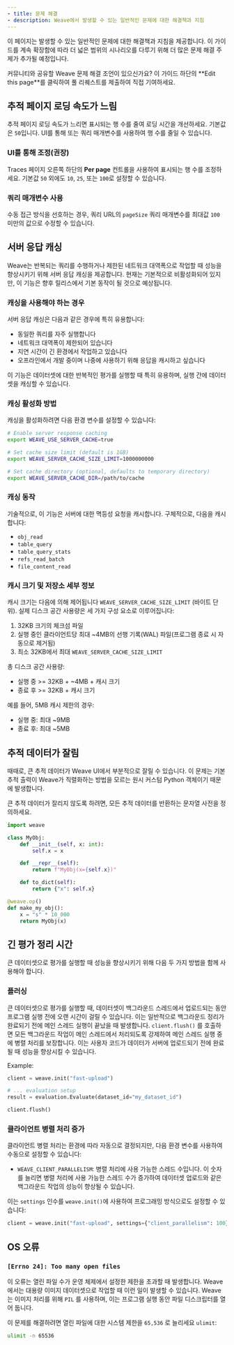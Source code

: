 ```yaml
---
- title: 문제 해결
- description: Weave에서 발생할 수 있는 일반적인 문제에 대한 해결책과 지침
---
```


이 페이지는 발생할 수 있는 일반적인 문제에 대한 해결책과 지침을 제공합니다. 이 가이드를 계속 확장함에 따라 더 넓은 범위의 시나리오를 다루기 위해 더 많은 문제 해결 주제가 추가될 예정입니다.

<Tip>
  커뮤니티와 공유할 Weave 문제 해결 조언이 있으신가요? 이 가이드 하단의 **Edit this page**를 클릭하여 풀 리퀘스트를 제출하여 직접 기여하세요.
</Tip>

## 추적 페이지 로딩 속도가 느림

추적 페이지 로딩 속도가 느리면 표시되는 행 수를 줄여 로딩 시간을 개선하세요. 기본값은 `50`입니다. UI를 통해 또는 쿼리 매개변수를 사용하여 행 수를 줄일 수 있습니다.

### UI를 통해 조정(권장)

Traces 페이지 오른쪽 하단의 **Per page** 컨트롤을 사용하여 표시되는 행 수를 조정하세요. 기본값 `50` 외에도 `10`, `25`, 또는 `100`로 설정할 수 있습니다.

### 쿼리 매개변수 사용

수동 접근 방식을 선호하는 경우, 쿼리 URL의 `pageSize` 쿼리 매개변수를 최대값 `100` 미만의 값으로 수정할 수 있습니다.

## 서버 응답 캐싱

Weave는 반복되는 쿼리를 수행하거나 제한된 네트워크 대역폭으로 작업할 때 성능을 향상시키기 위해 서버 응답 캐싱을 제공합니다. 현재는 기본적으로 비활성화되어 있지만, 이 기능은 향후 릴리스에서 기본 동작이 될 것으로 예상됩니다.

### 캐싱을 사용해야 하는 경우

서버 응답 캐싱은 다음과 같은 경우에 특히 유용합니다:

* 동일한 쿼리를 자주 실행합니다
* 네트워크 대역폭이 제한되어 있습니다
* 지연 시간이 긴 환경에서 작업하고 있습니다
* 오프라인에서 개발 중이며 나중에 사용하기 위해 응답을 캐시하고 싶습니다

이 기능은 데이터셋에 대한 반복적인 평가를 실행할 때 특히 유용하며, 실행 간에 데이터셋을 캐싱할 수 있습니다.

### 캐싱 활성화 방법

캐싱을 활성화하려면 다음 환경 변수를 설정할 수 있습니다:

```bash
# Enable server response caching
export WEAVE_USE_SERVER_CACHE=true

# Set cache size limit (default is 1GB)
export WEAVE_SERVER_CACHE_SIZE_LIMIT=1000000000

# Set cache directory (optional, defaults to temporary directory)
export WEAVE_SERVER_CACHE_DIR=/path/to/cache
```

### 캐싱 동작

기술적으로, 이 기능은 서버에 대한 멱등성 요청을 캐시합니다. 구체적으로, 다음을 캐시합니다:

* `obj_read`
* `table_query`
* `table_query_stats`
* `refs_read_batch`
* `file_content_read`

### 캐시 크기 및 저장소 세부 정보

캐시 크기는 다음에 의해 제어됩니다 `WEAVE_SERVER_CACHE_SIZE_LIMIT` (바이트 단위). 실제 디스크 공간 사용량은 세 가지 구성 요소로 이루어집니다:

1. 32KB 크기의 체크섬 파일
2. 실행 중인 클라이언트당 최대 \~4MB의 선행 기록(WAL) 파일(프로그램 종료 시 자동으로 제거됨)
3. 최소 32KB에서 최대 `WEAVE_SERVER_CACHE_SIZE_LIMIT`

총 디스크 공간 사용량:

* 실행 중 >= 32KB + \~4MB + 캐시 크기
* 종료 후 >= 32KB + 캐시 크기

예를 들어, 5MB 캐시 제한의 경우:

* 실행 중: 최대 \~9MB
* 종료 후: 최대 \~5MB

## 추적 데이터가 잘림

때때로, 큰 추적 데이터가 Weave UI에서 부분적으로 잘릴 수 있습니다. 이 문제는 기본 추적 출력이 Weave가 직렬화하는 방법을 모르는 원시 커스텀 Python 객체이기 때문에 발생합니다.

큰 추적 데이터가 잘리지 않도록 하려면, 모든 추적 데이터를 반환하는 문자열 사전을 정의하세요.

```python
import weave

class MyObj:
    def __init__(self, x: int):
        self.x = x

    def __repr__(self):
        return f"MyObj(x={self.x})"

    def to_dict(self):
        return {"x": self.x}

@weave.op()
def make_my_obj():
    x = "s" * 10_000
    return MyObj(x)
```

## 긴 평가 정리 시간

큰 데이터셋으로 평가를 실행할 때 성능을 향상시키기 위해 다음 두 가지 방법을 함께 사용해야 합니다.

### 플러싱

큰 데이터셋으로 평가를 실행할 때, 데이터셋이 백그라운드 스레드에서 업로드되는 동안 프로그램 실행 전에 오랜 시간이 걸릴 수 있습니다. 이는 일반적으로 백그라운드 정리가 완료되기 전에 메인 스레드 실행이 끝났을 때 발생합니다. `client.flush()` 를 호출하면 모든 백그라운드 작업이 메인 스레드에서 처리되도록 강제하여 메인 스레드 실행 중에 병렬 처리를 보장합니다. 이는 사용자 코드가 데이터가 서버에 업로드되기 전에 완료될 때 성능을 향상시킬 수 있습니다.

Example:

```python
client = weave.init("fast-upload")

# ... evaluation setup
result = evaluation.Evaluate(dataset_id="my_dataset_id")

client.flush()
```

### 클라이언트 병렬 처리 증가

클라이언트 병렬 처리는 환경에 따라 자동으로 결정되지만, 다음 환경 변수를 사용하여 수동으로 설정할 수 있습니다:

* `WEAVE_CLIENT_PARALLELISM`: 병렬 처리에 사용 가능한 스레드 수입니다. 이 숫자를 늘리면 병렬 처리에 사용 가능한 스레드 수가 증가하여 데이터셋 업로드와 같은 백그라운드 작업의 성능이 향상될 수 있습니다.

이는 `settings` 인수를 `weave.init()`에 사용하여 프로그래밍 방식으로도 설정할 수 있습니다:

```python
client = weave.init("fast-upload", settings={"client_parallelism": 100})
```

## OS 오류

### `[Errno 24]: Too many open files`

이 오류는 열린 파일 수가 운영 체제에서 설정한 제한을 초과할 때 발생합니다. Weave에서는 대용량 이미지 데이터셋으로 작업할 때 이런 일이 발생할 수 있습니다. Weave는 이미지 처리를 위해 `PIL` 를 사용하며, 이는 프로그램 실행 동안 파일 디스크립터를 열어 둡니다.

이 문제를 해결하려면 열린 파일에 대한 시스템 제한을 `65,536` 로 늘리세요 `ulimit`:

```bash
ulimit -n 65536
```
